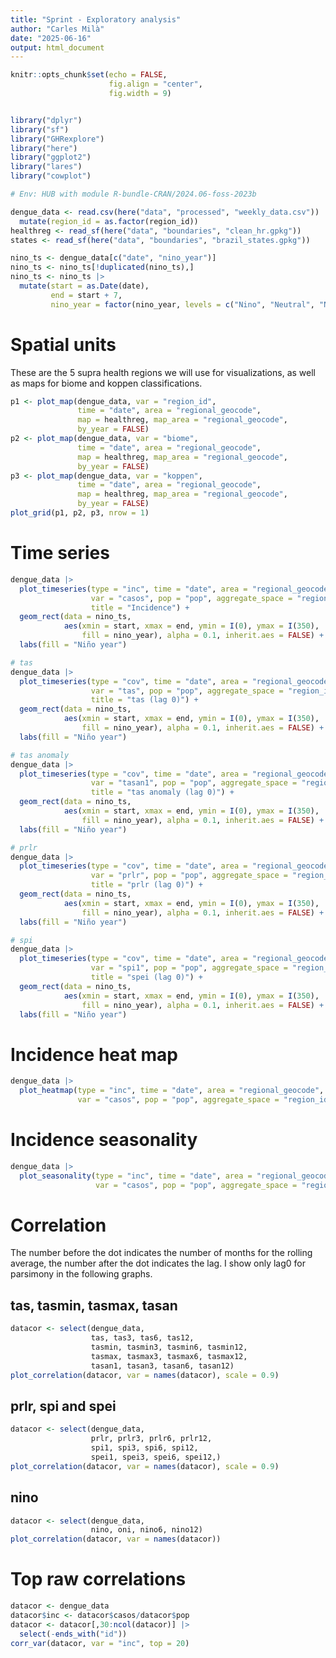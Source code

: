 ```yaml
---
title: "Sprint - Exploratory analysis"
author: "Carles Milà"
date: "2025-06-16"
output: html_document
---
```


```r
knitr::opts_chunk$set(echo = FALSE,
                      fig.align = "center",
                      fig.width = 9)


library("dplyr")
library("sf")
library("GHRexplore")
library("here")
library("ggplot2")
library("lares")
library("cowplot")

# Env: HUB with module R-bundle-CRAN/2024.06-foss-2023b
```

```r
dengue_data <- read.csv(here("data", "processed", "weekly_data.csv")) |> 
  mutate(region_id = as.factor(region_id))
healthreg <- read_sf(here("data", "boundaries", "clean_hr.gpkg"))
states <- read_sf(here("data", "boundaries", "brazil_states.gpkg"))
```

```r
nino_ts <- dengue_data[c("date", "nino_year")]
nino_ts <- nino_ts[!duplicated(nino_ts),] 
nino_ts <- nino_ts |> 
  mutate(start = as.Date(date),
         end = start + 7,
         nino_year = factor(nino_year, levels = c("Nino", "Neutral", "Nina")))
```


# Spatial units

These are the 5 supra health regions we will use for visualizations, as well as maps for biome and koppen classifications.

```r
p1 <- plot_map(dengue_data, var = "region_id", 
               time = "date", area = "regional_geocode",
               map = healthreg, map_area = "regional_geocode",
               by_year = FALSE)
p2 <- plot_map(dengue_data, var = "biome", 
               time = "date", area = "regional_geocode",
               map = healthreg, map_area = "regional_geocode",
               by_year = FALSE)
p3 <- plot_map(dengue_data, var = "koppen", 
               time = "date", area = "regional_geocode",
               map = healthreg, map_area = "regional_geocode", 
               by_year = FALSE)
plot_grid(p1, p2, p3, nrow = 1)
```

# Time series

```r
dengue_data |> 
  plot_timeseries(type = "inc", time = "date", area = "regional_geocode",
                  var = "casos", pop = "pop", aggregate_space = "region_id",
                  title = "Incidence") +
  geom_rect(data = nino_ts, 
            aes(xmin = start, xmax = end, ymin = I(0), ymax = I(350), 
                fill = nino_year), alpha = 0.1, inherit.aes = FALSE) +
  labs(fill = "Niño year")

# tas
dengue_data |> 
  plot_timeseries(type = "cov", time = "date", area = "regional_geocode",
                  var = "tas", pop = "pop", aggregate_space = "region_id",
                  title = "tas (lag 0)") +
  geom_rect(data = nino_ts, 
            aes(xmin = start, xmax = end, ymin = I(0), ymax = I(350), 
                fill = nino_year), alpha = 0.1, inherit.aes = FALSE) +
  labs(fill = "Niño year")

# tas anomaly
dengue_data |> 
  plot_timeseries(type = "cov", time = "date", area = "regional_geocode",
                  var = "tasan1", pop = "pop", aggregate_space = "region_id",
                  title = "tas anomaly (lag 0)") +
  geom_rect(data = nino_ts, 
            aes(xmin = start, xmax = end, ymin = I(0), ymax = I(350), 
                fill = nino_year), alpha = 0.1, inherit.aes = FALSE) +
  labs(fill = "Niño year")

# prlr
dengue_data |> 
  plot_timeseries(type = "cov", time = "date", area = "regional_geocode",
                  var = "prlr", pop = "pop", aggregate_space = "region_id",
                  title = "prlr (lag 0)") +
  geom_rect(data = nino_ts, 
            aes(xmin = start, xmax = end, ymin = I(0), ymax = I(350), 
                fill = nino_year), alpha = 0.1, inherit.aes = FALSE) +
  labs(fill = "Niño year")

# spi
dengue_data |> 
  plot_timeseries(type = "cov", time = "date", area = "regional_geocode",
                  var = "spi1", pop = "pop", aggregate_space = "region_id",
                  title = "spei (lag 0)") +
  geom_rect(data = nino_ts, 
            aes(xmin = start, xmax = end, ymin = I(0), ymax = I(350), 
                fill = nino_year), alpha = 0.1, inherit.aes = FALSE) +
  labs(fill = "Niño year")
```

# Incidence heat map

```r
dengue_data |> 
  plot_heatmap(type = "inc", time = "date", area = "regional_geocode",
               var = "casos", pop = "pop", aggregate_space = "region_id")
```

# Incidence seasonality

```r
dengue_data |> 
  plot_seasonality(type = "inc", time = "date", area = "regional_geocode",
                   var = "casos", pop = "pop", aggregate_space = "region_id")
```

# Correlation

The number before the dot indicates the number of months for the rolling average, the number after the dot indicates the lag. I show only lag0 for parsimony in the following graphs.

## tas, tasmin, tasmax, tasan

```r
datacor <- select(dengue_data, 
                  tas, tas3, tas6, tas12,
                  tasmin, tasmin3, tasmin6, tasmin12,
                  tasmax, tasmax3, tasmax6, tasmax12,
                  tasan1, tasan3, tasan6, tasan12)
plot_correlation(datacor, var = names(datacor), scale = 0.9)
```

## prlr, spi and spei

```r
datacor <- select(dengue_data, 
                  prlr, prlr3, prlr6, prlr12,
                  spi1, spi3, spi6, spi12,
                  spei1, spei3, spei6, spei12,)
plot_correlation(datacor, var = names(datacor), scale = 0.9)
```

## nino

```r
datacor <- select(dengue_data, 
                  nino, oni, nino6, nino12)
plot_correlation(datacor, var = names(datacor))
```

# Top raw correlations

```r
datacor <- dengue_data
datacor$inc <- datacor$casos/datacor$pop
datacor <- datacor[,30:ncol(datacor)] |> 
  select(-ends_with("id"))
corr_var(datacor, var = "inc", top = 20)
```
